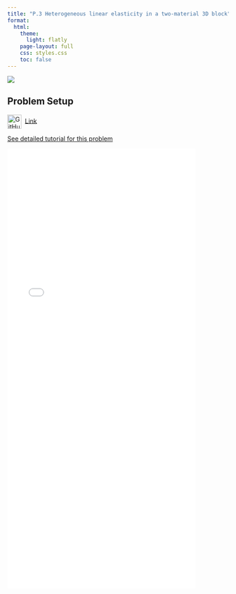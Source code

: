 ```yaml
---
title: "P.3 Heterogeneous linear elasticity in a two-material 3D block"
format:
  html:
    theme:
      light: flatly
    page-layout: full
    css: styles.css
    toc: false
---
```


![](3d_bending.png){fig-align="center"}

## **Problem Setup**

<img src="https://github.githubassets.com/images/modules/logos_page/GitHub-Mark.png" alt="GitHub logo" width="32" height="32" style="vertical-align:middle; margin-right:8px;"/>[Link](https://github.com/suparnob100/scikit-rom/tree/main/examples/computational_mechanics/static/linear/problem_1)

[See detailed tutorial for this problem](https://scikitrom.github.io/problem_structure.html)

![](linear%20bending.pdf){width="85%" height="1000px"}